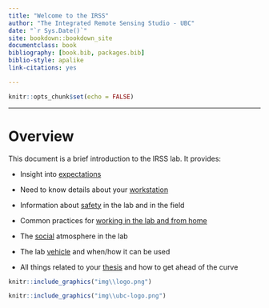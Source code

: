 ```yaml
--- 
title: "Welcome to the IRSS"
author: "The Integrated Remote Sensing Studio - UBC"
date: "`r Sys.Date()`"
site: bookdown::bookdown_site
documentclass: book
bibliography: [book.bib, packages.bib]
biblio-style: apalike
link-citations: yes

---
```

```r
knitr::opts_chunk$set(echo = FALSE)
```
--- 
# Overview {-#overview}

This document is a brief introduction to the IRSS lab. It provides:

* Insight into [expectations](#expectations)

* Need to know details about your [workstation](#computers)

* Information about [safety](#safety) in the lab and in the field

* Common practices for [working in the lab and from home](#working)

* The [social](#social) atmosphere in the lab

* The lab [vehicle](#vehicle) and when/how it can be used

* All things related to your [thesis](#thesis) and how to get ahead of the curve

```r
knitr::include_graphics("img\\logo.png")
```
```r
knitr::include_graphics("img\\ubc-logo.png")
```
